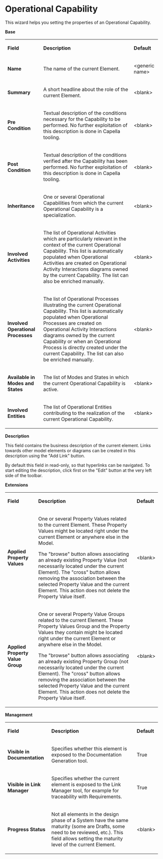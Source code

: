 =Operational Capability=

 
This wizard helps you setting the properties of an Operational Capability.

 
'''Base '''

                                                    
{| border="1"
|-
| 
'''Field'''

 
| 
'''Description'''

 
| 
'''Default'''

 
|-
| 
'''Name'''

 
| 
The name of the current Element.

 
| 
&lt;generic name&gt;

 
|-
| 
'''Summary'''

 
| 
A short headline about the role of the current Element.

 
| 
&lt;blank&gt;

 
|-
| 
'''Pre Condition'''

 
| 
Textual description of the conditions necessary for the Capability to be performed. No further exploitation of this description is done in Capella tooling.

 
| 
&lt;blank&gt;

 
|-
| 
'''Post Condition'''

 
| 
Textual description of the conditions verified after the Capability has been performed. No further exploitation of this description is done in Capella tooling.

 
| 
&lt;blank&gt;

 
|-
| 
'''Inheritance'''

 
| 
One or several Operational Capabilities from which the current Operational Capability is a specialization.

 
| 
&lt;blank&gt;

 
|-
| 
'''Involved Activities'''

 
| 
The list of Operational Activities which are particularly relevant in the context of the current Operational Capability. This list is automatically populated when Operational Activities are created on Operational Activity Interactions diagrams owned by the current Capability. The list can also be enriched manually.

 
| 
&lt;blank&gt;

 
|-
| 
'''Involved Operational Processes'''

 
| 
The list of Operational Processes illustrating the current Operational Capability. This list is automatically populated when Operational Processes are created on Operational Activity Interactions diagrams owned by the current Capability or when an Operational Process is directly created under the current Capability. The list can also be enriched manually.

 
| 
&lt;blank&gt;

 
|-
| 
'''Available in Modes and States'''

 
| 
The list of Modes and States in which the current Operational Capability is active.

 
| 
&lt;blank&gt;

 
|-
| 
'''Involved Entities'''

 
| 
The list of Operational Entities contributing to the realization of the current Operational Capability.

 
| 
&lt;blank&gt;

 
|}  
'''Description'''

 
This field contains the business description of the current element. Links towards other model elements or diagrams can be created in this description using the &quot;Add Link&quot; button.

 
By default this field in read-only, so that hyperlinks can be navigated. To start editing the description, click first on the &quot;Edit&quot; button at the very left side of the toolbar.

  
'''Extensions'''

                 
{| border="1"
|-
| 
'''Field'''

 
| 
'''Description'''

 
| 
'''Default'''

 
|-
| 
'''Applied Property Values'''

 
| 
One or several Property Values related to the current Element. These Property Values might be located right under the current Element or anywhere else in the Model.

 
The &quot;browse&quot; button allows associating an already existing Property Value (not necessarily located under the current Element). The &quot;cross&quot; button allows removing the association between the selected Property Value and the current Element. This action does not delete the Property Value itself.

 
| 
&lt;blank&gt;

 
|-
| 
'''Applied Property Value Group'''

 
| 
One or several Property Value Groups related to the current Element. These Property Values Group and the Property Values they contain might be located right under the current Element or anywhere else in the Model.

 
The &quot;browse&quot; button allows associating an already existing Property Group (not necessarily located under the current Element). The &quot;cross&quot; button allows removing the association between the selected Property Value and the current Element. This action does not delete the Property Value itself.

 
| 
&lt;blank&gt;

 
|}  
'''Management'''

                      
{| border="1"
|-
| 
'''Field'''

 
| 
'''Description'''

 
| 
'''Default'''

 
|-
| 
'''Visible in Documentation'''

 
| 
Specifies whether this element is exposed to the Documentation Generation tool.

 
| 
True

 
|-
| 
'''Visible in Link Manager'''

 
| 
Specifies whether the current element is exposed to the Link Manager tool, for example for traceability with Requirements.

 
| 
True

 
|-
| 
'''Progress Status'''

 
| 
Not all elements in the design phase of a System have the same maturity (some are Drafts, some need to be reviewed, etc.). This field allows setting the maturity level of the current Element.

 
| 
&lt;blank&gt;

 
|}      